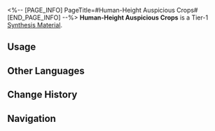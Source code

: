 <%-- [PAGE_INFO]
PageTitle=#Human-Height Auspicious Crops#
[END_PAGE_INFO] --%>
{{Item Infobox
|id          = 180009
|image       = Item Human-Height Auspicious Crops.png
|type        = Synthesis Material
|invCategory = Other Materials
|rarity      = 1
|effect      = 
|description = Tier 1 Synthesis Material
|source1     = [[Assignment]] Rewards
|source2     = [[Longevity Hall]]
|source3     = [[Calyx (Golden)]]
}}
{{Description|The robust and bountiful rice ears are astonishingly as tall as a person. In certain agricultural and pastoral delves of Xianzhou, such towering auspicious crops can be found everywhere.<br /><br />''"The scholars who planted them hoped that people would never have to experience the feeling of hunger again."''}}
'''Human-Height Auspicious Crops''' is a Tier-1 [[Synthesis Material]].

==Usage==
{{Craft Usage}}

==Other Languages==
{{Other Languages
|en   = Human-Height Auspicious Crops
|zhs  = 一人嘉禾
|zht  = 一人嘉禾
|ja   = 一人稲
|ko   = 사람 높이의 큰 벼
|es   = Cosecha tan alta como una persona
|fr   = Épis géants de lutte contre la faim
|ru   = Чудесный колосок размером с человека
|th   = Human-Height Auspicious Crops
|vi   = Bông Lúa Cao Bằng Người
|de   = Menschenhohe vielversprechende Pflanzen
|id   = Human-Height Auspicious Crops
|pt   = Plantações Auspiciosas de Estatura Humana
}}

==Change History==
{{Change History|1.3}}

==Navigation==
{{Synthesis Material Navbox}}